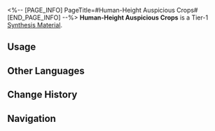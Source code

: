 <%-- [PAGE_INFO]
PageTitle=#Human-Height Auspicious Crops#
[END_PAGE_INFO] --%>
{{Item Infobox
|id          = 180009
|image       = Item Human-Height Auspicious Crops.png
|type        = Synthesis Material
|invCategory = Other Materials
|rarity      = 1
|effect      = 
|description = Tier 1 Synthesis Material
|source1     = [[Assignment]] Rewards
|source2     = [[Longevity Hall]]
|source3     = [[Calyx (Golden)]]
}}
{{Description|The robust and bountiful rice ears are astonishingly as tall as a person. In certain agricultural and pastoral delves of Xianzhou, such towering auspicious crops can be found everywhere.<br /><br />''"The scholars who planted them hoped that people would never have to experience the feeling of hunger again."''}}
'''Human-Height Auspicious Crops''' is a Tier-1 [[Synthesis Material]].

==Usage==
{{Craft Usage}}

==Other Languages==
{{Other Languages
|en   = Human-Height Auspicious Crops
|zhs  = 一人嘉禾
|zht  = 一人嘉禾
|ja   = 一人稲
|ko   = 사람 높이의 큰 벼
|es   = Cosecha tan alta como una persona
|fr   = Épis géants de lutte contre la faim
|ru   = Чудесный колосок размером с человека
|th   = Human-Height Auspicious Crops
|vi   = Bông Lúa Cao Bằng Người
|de   = Menschenhohe vielversprechende Pflanzen
|id   = Human-Height Auspicious Crops
|pt   = Plantações Auspiciosas de Estatura Humana
}}

==Change History==
{{Change History|1.3}}

==Navigation==
{{Synthesis Material Navbox}}